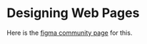 # Designing Web Pages
Here is the [figma community page](https://www.figma.com/community/file/1331477533430448674/browser) for this.